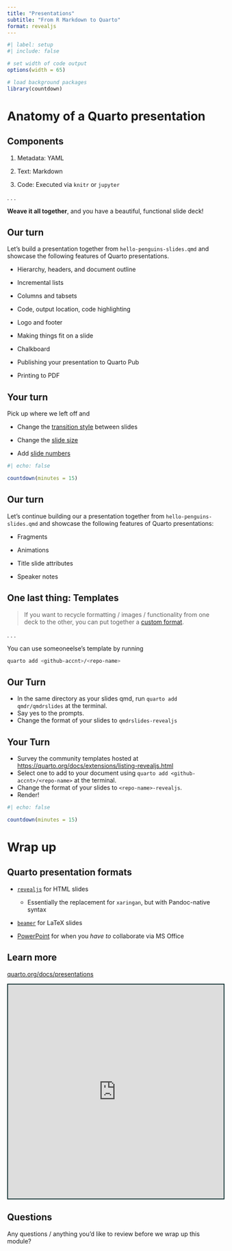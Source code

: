 ```yaml
---
title: "Presentations"
subtitle: "From R Markdown to Quarto"
format: revealjs
---
```


```r
#| label: setup
#| include: false

# set width of code output
options(width = 65)

# load background packages
library(countdown)
```

# Anatomy of a Quarto presentation

## Components

1.  Metadata: YAML

2.  Text: Markdown

3.  Code: Executed via `knitr` or `jupyter`

. . .

**Weave it all together**, and you have a beautiful, functional slide deck!

## Our turn {.smaller}

::: task
Let's build a presentation together from `hello-penguins-slides.qmd` and showcase the following features of Quarto presentations.

-   Hierarchy, headers, and document outline

-   Incremental lists

-   Columns and tabsets

-   Code, output location, code highlighting

-   Logo and footer

-   Making things fit on a slide

-   Chalkboard

-   Publishing your presentation to Quarto Pub

-   Printing to PDF
:::

## Your turn

::: task
Pick up where we left off and

-   Change the [transition style](https://quarto.org/docs/presentations/revealjs/advanced.html#slide-transitions) between slides

-   Change the [slide size](https://quarto.org/docs/presentations/revealjs/advanced.html#presentation-size)

-   Add [slide numbers](https://quarto.org/docs/presentations/revealjs/presenting.html#slide-numbers)
:::

```r
#| echo: false

countdown(minutes = 15)
```

## Our turn

::: task
Let's continue building our a presentation together from `hello-penguins-slides.qmd` and showcase the following features of Quarto presentations:

-   Fragments

-   Animations

-   Title slide attributes

-   Speaker notes
:::

## One last thing: Templates

> If you want to recycle formatting / images / functionality from one deck to the other, you can put together a [custom format](https://quarto.org/docs/extensions/listing-revealjs.html).

. . .

You can use someoneelse's template by running

```bash
quarto add <github-accnt>/<repo-name>
```

## Our Turn

:::task
- In the same directory as your slides qmd, run `quarto add qmdr/qmdrslides` at the terminal.
- Say yes to the prompts.
- Change the format of your slides to `qmdrslides-revealjs`
:::

## Your Turn

:::task
- Survey the community templates hosted at <https://quarto.org/docs/extensions/listing-revealjs.html>
- Select one to add to your document using `quarto add <github-accnt>/<repo-name>` at the terminal.
- Change the format of your slides to `<repo-name>-revealjs`.
- Render!
:::

```r
#| echo: false

countdown(minutes = 15)
```

# Wrap up

## Quarto presentation formats

-   [`revealjs`](https://quarto.org/docs/presentations/revealjs) for HTML slides

    -   Essentially the replacement for `xaringan`, but with Pandoc-native syntax

-   [`beamer`](https://quarto.org/docs/presentations/beamer.html) for LaTeX slides

-   [PowerPoint](https://quarto.org/docs/presentations/powerpoint.html) for when you *have to* collaborate via MS Office

## Learn more

::: learn-more
[quarto.org/docs/presentations](https://quarto.org/docs/presentations)

```{=html}
<iframe src="https://quarto.org/docs/presentations/" width="100%" height="500" style="border:2px solid #123233;" title="Quarto Presentations"></iframe>
```
:::

## Questions

::: task
Any questions / anything you'd like to review before we wrap up this module?
:::
